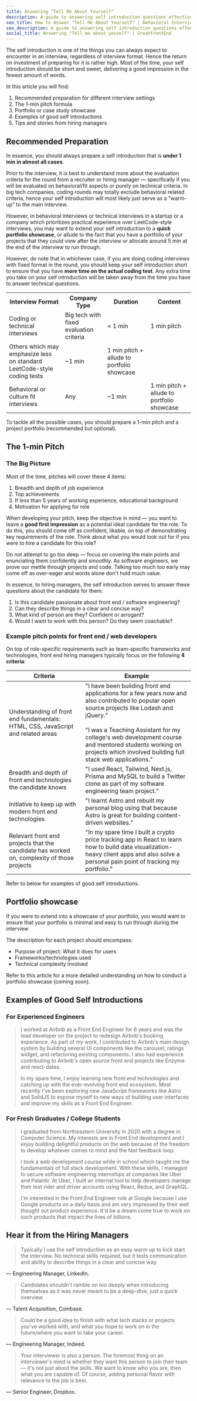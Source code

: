 ```yaml
---
title: Answering "Tell Me About Yourself"
description: A guide to answering self introduction questions effectively in different interview contexts, for front end engineers.
seo_title: How to Answer "Tell Me About Yourself" | Behavioral Interview Guide
seo_description: A guide to answering self introduction questions effectively in different interview contexts, for front end engineers. Written by ex-interviewers at Big Tech.
social_title: Answering "Tell me about youself" | GreatFrontEnd
---
```


The self introduction is one of the things you can always expect to encounter in an interview, regardless of interview format. Hence the return on investment of preparing for it is rather high. Most of the time, your self introduction should be short and sweet, delivering a good impression in the fewest amount of words.

In this article you will find:

1. Recommended preparation for different interview settings
1. The 1-min pitch formula
1. Portfolio or case study showcase
1. Examples of good self introductions
1. Tips and stories from hiring managers

## Recommended Preparation

In essence, you should always prepare a self introduction that is **under 1 min in almost all cases**.

Prior to the interview, it is best to understand more about the evaluation criteria for the round from a recruiter or hiring manager — specifically if you will be evaluated on behavioral/fit aspects or purely on technical criteria. In big tech companies, coding rounds may totally exclude behavioral related criteria, hence your self introduction will most likely just serve as a "warm-up" to the main interview.

However, in behavioral interviews or technical interviews in a startup or a company which prioritizes practical experience over LeetCode-style interviews, you may want to extend your self introduction to a **quick portfolio showcase**, or allude to the fact that you have a portfolio of your projects that they could view after the interview or allocate around 5 min at the end of the interview to run through.

However, do note that in whichever case, if you are doing coding interviews with fixed format in the round, you should keep your self introduction short to ensure that you have **more time on the actual coding test**. Any extra time you take on your self introduction will be taken away from the time you have to answer technical questions.

<table>
  <tbody>
  <tr>
    <th>Interview Format</th>
    <th>Company Type</th>
    <th>Duration</th>
    <th>Content</th>
  </tr>
  <tr>
    <td rowSpan={2}>Coding or technical interviews</td>
    <td>Big tech with fixed evaluation criteria</td>
    <td>< 1 min</td>
    <td>1 min pitch</td>
  </tr>
  <tr>
    <td className="px-2">Others which may emphasize less on standard LeetCode-style coding tests</td>
    <td>~1 min</td>
    <td>1 min pitch + allude to portfolio showcase</td>
  </tr>
  <tr>
    <td>Behavioral or culture fit interviews</td>
    <td>Any</td>
    <td>~1 min</td>
    <td>1 min pitch + allude to portfolio showcase</td>
  </tr>
  </tbody>
</table>

To tackle all the possible cases, you should prepare a 1-min pitch and a project portfolio (recommended but optional).

## The 1-min Pitch

### The Big Picture

Most of the time, pitches will cover these 4 items:

1. Breadth and depth of job experience
1. Top achievements
1. If less than 5 years of working experience, educational background
1. Motivation for applying for role

When developing your pitch, keep the objective in mind — you want to leave a **good first impression** as a potential ideal candidate for the role. To do this, you should come off as confident, likable, on top of demonstrating key requirements of the role. Think about what you would look out for if you were to hire a candidate for this role?

Do not attempt to go too deep — focus on covering the main points and enunciating them confidently and smoothly. As software engineers, we prove our mettle through projects and code. Talking too much too early may come off as over-eager and words alone don't hold much value.

In essence, to hiring managers, the self introduction serves to answer these questions about the candidate for them:

1. Is this candidate passionate about front end / software engineering?
1. Can they describe things in a clear and concise way?
1. What kind of person are they? Confident or arrogant?
1. Would I want to work with this person? Do they seem coachable?

### Example pitch points for front end / web developers

On top of role-specific requirements such as team-specific frameworks and technologies, front end hiring managers typically focus on the following **4 criteria**:

| Criteria | Example |
| --- | --- |
| Understanding of front end fundamentals: HTML, CSS, JavaScript and related areas | "I have been building front end applications for a few years now and also contributed to popular open source projects like Lodash and jQuery." <br/><br/>"I was a Teaching Assistant for my college's web development course and mentored students working on projects which involved building full stack web applications." |
| Breadth and depth of front end technologies the candidate knows | "I used React, Tailwind, Next.js, Prisma and MySQL to build a Twitter clone as part of my software engineering team project." |
| Initiative to keep up with modern front end technologies | "I learnt Astro and rebuilt my personal blog using that because Astro is great for building content-driven websites." |
| Relevant front end projects that the candidate has worked on, complexity of those projects | "In my spare time I built a crypto price tracking app in React to learn how to build data visualization-heavy client apps and also solve a personal pain point of tracking my portfolio." |

Refer to below for examples of good self introductions.

## Portfolio showcase

If you were to extend into a showcase of your portfolio, you would want to ensure that your portfolio is minimal and easy to run through during the interview

The description for each project should encompass:

- Purpose of project: What it does for users
- Frameworks/technologies used
- Technical complexity involved

Refer to this article for a more detailed understanding on how to conduct a portfolio showcase (coming soon).

## Examples of Good Self Introductions

### For Experienced Engineers

> I worked at Airbnb as a Front End Engineer for 6 years and was the lead developer on the project to redesign Airbnb's booking experience. As part of my work, I contributed to Airbnb's main design system by building several UI components like the carousel, ratings widget, and refactoring existing components. I also had experience contributing to Airbnb's open source front end projects like Enzyme and react-dates.
>
> In my spare time, I enjoy learning new front end technologies and catching up with the ever-evolving front end ecosystem. Most recently I've been exploring new JavaScript frameworks like Astro and SolidJS to expose myself to new ways of building user interfaces and improve my skills as a Front End Engineer.

### For Fresh Graduates / College Students

> I graduated from Northeastern University in 2020 with a degree in Computer Science. My interests are in Front End development and I enjoy building delightful products on the web because of the freedom to develop whatever comes to mind and the fast feedback loop.
>
> I took a web development course while in school which taught me the fundamentals of full stack development. With these skills, I managed to secure software engineering internships at companies like Uber and Palantir. At Uber, I built an internal tool to help developers manage their test rider and driver accounts using React, Redux, and GraphQL.
>
> I'm interested in the Front End Engineer role at Google because I use Google products on a daily basis and am very impressed by their well thought out product experience. It'd be a dream come true to work on such products that impact the lives of billions.

## Hear it from the Hiring Managers

> Typically I use the self introduction as an easy warm up to kick start the interview. No technical skills required, but it tests communication and ability to describe things in a clear and concise way.

— Engineering Manager, LinkedIn.

> Candidates shouldn't ramble on too deeply when introducing themselves as it was never meant to be a deep-dive, just a quick overview.

— Talent Acquisition, Coinbase.

> Could be a good idea to finish with what tech stacks or projects you've worked with, and what you hope to work on in the future/where you want to take your career.

— Engineering Manager, Indeed.

> Your interviewer is also a person. The foremost thing on an interviewer's mind is whether they want this person to join their team — it's not just about the skills. We want to know who you are, then what you are capable of. Of course, adding personal flavor with relevance to the job is best.

— Senior Engineer, Dropbox.
